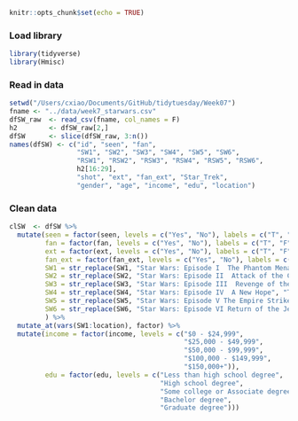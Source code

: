 
```r
knitr::opts_chunk$set(echo = TRUE)
```

### Load library  
```r
library(tidyverse)
library(Hmisc)
```

### Read in data  
```r
setwd("/Users/cxiao/Documents/GitHub/tidytuesday/Week07")
fname <- "../data/week7_starwars.csv"
dfSW_raw  <- read_csv(fname, col_names = F)
h2        <- dfSW_raw[2,]
dfSW      <- slice(dfSW_raw, 3:n())
names(dfSW) <- c("id", "seen", "fan", 
                 "SW1", "SW2", "SW3", "SW4", "SW5", "SW6",
                 "RSW1", "RSW2", "RSW3", "RSW4", "RSW5", "RSW6",
                 h2[16:29],
                 "shot", "ext", "fan_ext", "Star_Trek",
                 "gender", "age", "income", "edu", "location")
```

### Clean data
```r
clSW  <- dfSW %>% 
  mutate(seen = factor(seen, levels = c("Yes", "No"), labels = c("T", "F")),
         fan = factor(fan, levels = c("Yes", "No"), labels = c("T", "F")),
         ext = factor(ext, levels = c("Yes", "No"), labels = c("T", "F")),
         fan_ext = factor(fan_ext, levels = c("Yes", "No"), labels = c("T", "F")),
         SW1 = str_replace(SW1, "Star Wars: Episode I  The Phantom Menace", "T"),
         SW2 = str_replace(SW2, "Star Wars: Episode II  Attack of the Clones", "T"),
         SW3 = str_replace(SW3, "Star Wars: Episode III  Revenge of the Sith", "T"),
         SW4 = str_replace(SW4, "Star Wars: Episode IV  A New Hope", "T"),
         SW5 = str_replace(SW5, "Star Wars: Episode V The Empire Strikes Back", "T"),
         SW6 = str_replace(SW6, "Star Wars: Episode VI Return of the Jedi", "T")
         ) %>% 
  mutate_at(vars(SW1:location), factor) %>% 
  mutate(income = factor(income, levels = c("$0 - $24,999",
                                            "$25,000 - $49,999",
                                            "$50,000 - $99,999",
                                            "$100,000 - $149,999",
                                            "$150,000+")),
         edu = factor(edu, levels = c("Less than high school degree",
                                      "High school degree",
                                      "Some college or Associate degree",
                                      "Bachelor degree",
                                      "Graduate degree")))
```


